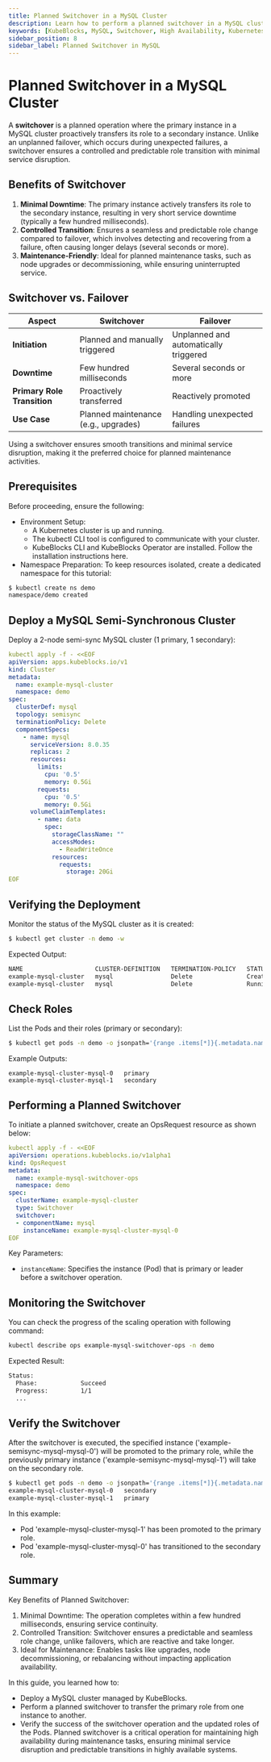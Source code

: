 ```yaml
---
title: Planned Switchover in a MySQL Cluster
description: Learn how to perform a planned switchover in a MySQL cluster using KubeBlocks to ensure minimal downtime and seamless role transitions.
keywords: [KubeBlocks, MySQL, Switchover, High Availability, Kubernetes]
sidebar_position: 8
sidebar_label: Planned Switchover in MySQL
---
```


# Planned Switchover in a MySQL Cluster

A **switchover** is a planned operation where the primary instance in a MySQL cluster proactively transfers its role to a secondary instance. Unlike an unplanned failover, which occurs during unexpected failures, a switchover ensures a controlled and predictable role transition with minimal service disruption.

## **Benefits of Switchover**
1. **Minimal Downtime**: The primary instance actively transfers its role to the secondary instance, resulting in very short service downtime (typically a few hundred milliseconds).
2. **Controlled Transition**: Ensures a seamless and predictable role change compared to failover, which involves detecting and recovering from a failure, often causing longer delays (several seconds or more).
3. **Maintenance-Friendly**: Ideal for planned maintenance tasks, such as node upgrades or decommissioning, while ensuring uninterrupted service.

## **Switchover vs. Failover**

| **Aspect**                  | **Switchover**                            | **Failover**                         |
|-----------------------------|-------------------------------------------|---------------------------------------|
| **Initiation**              | Planned and manually triggered            | Unplanned and automatically triggered|
| **Downtime**                | Few hundred milliseconds                  | Several seconds or more               |
| **Primary Role Transition** | Proactively transferred                   | Reactively promoted                   |
| **Use Case**                | Planned maintenance (e.g., upgrades)      | Handling unexpected failures          |

Using a switchover ensures smooth transitions and minimal service disruption, making it the preferred choice for planned maintenance activities.


## Prerequisites

Before proceeding, ensure the following:
- Environment Setup:
  - A Kubernetes cluster is up and running.
  - The kubectl CLI tool is configured to communicate with your cluster.
  - KubeBlocks CLI and KubeBlocks Operator are installed. Follow the installation instructions here.
- Namespace Preparation: To keep resources isolated, create a dedicated namespace for this tutorial:

```bash
$ kubectl create ns demo
namespace/demo created
```

## Deploy a MySQL Semi-Synchronous Cluster

Deploy a 2-node semi-sync MySQL cluster (1 primary, 1 secondary):

```yaml
kubectl apply -f - <<EOF
apiVersion: apps.kubeblocks.io/v1
kind: Cluster
metadata:
  name: example-mysql-cluster
  namespace: demo
spec:
  clusterDef: mysql
  topology: semisync
  terminationPolicy: Delete
  componentSpecs:
    - name: mysql
      serviceVersion: 8.0.35
      replicas: 2
      resources:
        limits:
          cpu: '0.5'
          memory: 0.5Gi
        requests:
          cpu: '0.5'
          memory: 0.5Gi
      volumeClaimTemplates:
        - name: data
          spec:
            storageClassName: ""
            accessModes:
              - ReadWriteOnce
            resources:
              requests:
                storage: 20Gi
EOF
```

## Verifying the Deployment

Monitor the status of the MySQL cluster as it is created:
```bash
$ kubectl get cluster -n demo -w
```
Expected Output:
```bash
NAME                    CLUSTER-DEFINITION   TERMINATION-POLICY   STATUS     AGE
example-mysql-cluster   mysql                Delete               Creating   4s
example-mysql-cluster   mysql                Delete               Running    62s
```

## Check Roles
List the Pods and their roles (primary or secondary):

```bash
$ kubectl get pods -n demo -o jsonpath='{range .items[*]}{.metadata.name}{"\t"}{.metadata.labels.kubeblocks\.io/role}{"\n"}{end}'
```
Example Outputs:
```
example-mysql-cluster-mysql-0	primary
example-mysql-cluster-mysql-1	secondary
```


## Performing a Planned Switchover

To initiate a planned switchover, create an OpsRequest resource as shown below:

```yaml
kubectl apply -f - <<EOF
apiVersion: operations.kubeblocks.io/v1alpha1
kind: OpsRequest
metadata:
  name: example-mysql-switchover-ops
  namespace: demo
spec:
  clusterName: example-mysql-cluster
  type: Switchover
  switchover:
  - componentName: mysql
    instanceName: example-mysql-cluster-mysql-0
EOF
```
Key Parameters:
- `instanceName`: Specifies the instance (Pod) that is primary or leader before a switchover operation.

## Monitoring the Switchover

You can check the progress of the scaling operation with following command:

```bash
kubectl describe ops example-mysql-switchover-ops -n demo
```

Expected Result:
```bash
Status:
  Phase:            Succeed
  Progress:         1/1
  ...
```
## Verify the Switchover

After the switchover is executed, the specified instance ('example-semisync-mysql-mysql-0') will be promoted to the primary role, while the previously primary instance ('example-semisync-mysql-mysql-1') will take on the secondary role.

```bash
$ kubectl get pods -n demo -o jsonpath='{range .items[*]}{.metadata.name}{"\t"}{.metadata.labels.kubeblocks\.io/role}{"\n"}{end}'
example-mysql-cluster-mysql-0	secondary
example-mysql-cluster-mysql-1	primary
```

In this example:
- Pod 'example-mysql-cluster-mysql-1' has been promoted to the primary role.
- Pod 'example-mysql-cluster-mysql-0' has transitioned to the secondary role.



## Summary
Key Benefits of Planned Switchover:
1. Minimal Downtime: The operation completes within a few hundred milliseconds, ensuring service continuity.
2. Controlled Transition: Switchover ensures a predictable and seamless role change, unlike failovers, which are reactive and take longer.
3. Ideal for Maintenance: Enables tasks like upgrades, node decommissioning, or rebalancing without impacting application availability.

In this guide, you learned how to:
- Deploy a MySQL cluster managed by KubeBlocks.
- Perform a planned switchover to transfer the primary role from one instance to another.
- Verify the success of the switchover operation and the updated roles of the Pods.
Planned switchover is a critical operation for maintaining high availability during maintenance tasks, ensuring minimal service disruption and predictable transitions in highly available systems.

